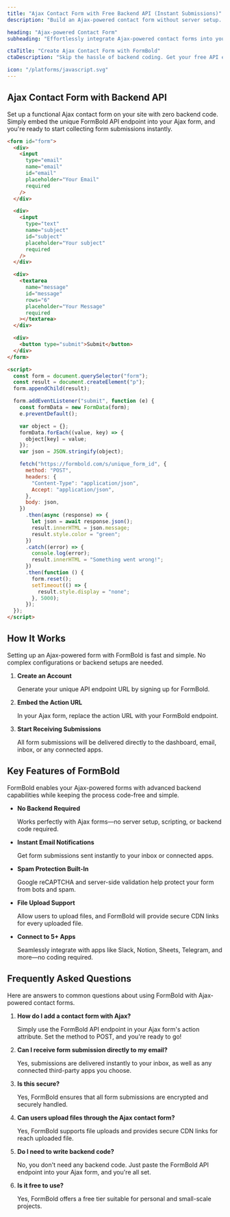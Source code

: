 ```yaml
---
title: "Ajax Contact Form with Free Backend API (Instant Submissions)"
description: "Build an Ajax-powered contact form without server setup. Use FormBold’s free API for instant form submissions—includes example code."

heading: "Ajax-powered Contact Form"
subheading: "Effortlessly integrate Ajax-powered contact forms into your website. No page reloads required, just smooth and instant submissions powered by FormBold’s API endpoint."

ctaTitle: "Create Ajax Contact Form with FormBold"
ctaDescription: "Skip the hassle of backend coding. Get your free API endpoint and integrate a powerful Ajax contact form in minutes."

icon: "/platforms/javascript.svg"
---
```


## Ajax Contact Form with Backend API

Set up a functional Ajax contact form on your site with zero backend code. Simply embed the unique FormBold API endpoint into your Ajax form, and you're ready to start collecting form submissions instantly.

```html
<form id="form">
  <div>
    <input
      type="email"
      name="email"
      id="email"
      placeholder="Your Email"
      required
    />
  </div>

  <div>
    <input
      type="text"
      name="subject"
      id="subject"
      placeholder="Your subject"
      required
    />
  </div>

  <div>
    <textarea
      name="message"
      id="message"
      rows="6"
      placeholder="Your Message"
      required
    ></textarea>
  </div>

  <div>
    <button type="submit">Submit</button>
  </div>
</form>

<script>
  const form = document.querySelector("form");
  const result = document.createElement("p");
  form.appendChild(result);

  form.addEventListener("submit", function (e) {
    const formData = new FormData(form);
    e.preventDefault();

    var object = {};
    formData.forEach((value, key) => {
      object[key] = value;
    });
    var json = JSON.stringify(object);

    fetch("https://formbold.com/s/unique_form_id", {
      method: "POST",
      headers: {
        "Content-Type": "application/json",
        Accept: "application/json",
      },
      body: json,
    })
      .then(async (response) => {
        let json = await response.json();
        result.innerHTML = json.message;
        result.style.color = "green";
      })
      .catch((error) => {
        console.log(error);
        result.innerHTML = "Something went wrong!";
      })
      .then(function () {
        form.reset();
        setTimeout(() => {
          result.style.display = "none";
        }, 5000);
      });
  });
</script>
```

## How It Works

Setting up an Ajax-powered form with FormBold is fast and simple. No complex configurations or backend setups are needed.

1. **Create an Account**

	Generate your unique API endpoint URL by signing up for FormBold.

2. **Embed the Action URL**

	In your Ajax form, replace the action URL with your FormBold endpoint.

3. **Start Receiving Submissions**

	All form submissions will be delivered directly to the dashboard, email, inbox, or any connected apps.

## Key Features of FormBold

FormBold enables your Ajax-powered forms with advanced backend capabilities while keeping the process code-free and simple.

- **No Backend Required**

	Works perfectly with Ajax forms—no server setup, scripting, or backend code required.

- **Instant Email Notifications**

	Get form submissions sent instantly to your inbox or connected apps.

- **Spam Protection Built-In**

	Google reCAPTCHA and server-side validation help protect your form from bots and spam.

- **File Upload Support**

	Allow users to upload files, and FormBold will provide secure CDN links for every uploaded file.

- **Connect to 5+ Apps**

	Seamlessly integrate with apps like Slack, Notion, Sheets, Telegram, and more—no coding required.

## Frequently Asked Questions

Here are answers to common questions about using FormBold with Ajax-powered contact forms.

1. **How do I add a contact form with Ajax?**

	Simply use the FormBold API endpoint in your Ajax form's action attribute. Set the method to POST, and you're ready to go!

2. **Can I receive form submission directly to my email?**

	Yes, submissions are delivered instantly to your inbox, as well as any connected third-party apps you choose.

3. **Is this secure?**

	Yes, FormBold ensures that all form submissions are encrypted and securely handled.

4. **Can users upload files through the Ajax contact form?**

	Yes, FormBold supports file uploads and provides secure CDN links for reach uploaded file.

5. **Do I need to write backend code?**

	No, you don't need any backend code. Just paste the FormBold API endpoint into your Ajax form, and you're all set.

6. **Is it free to use?**

	Yes, FormBold offers a free tier suitable for personal and small-scale projects.
